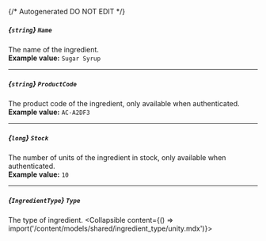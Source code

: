 {/* Autogenerated DO NOT EDIT  */}

##### *{`string`}* `Name`
The name of the ingredient.
<br/>
**Example value:** `Sugar Syrup`

---
##### *{`string`}* `ProductCode`
The product code of the ingredient, only available when authenticated.
<br/>
**Example value:** `AC-A2DF3`

---
##### *{`long`}* `Stock`
The number of units of the ingredient in stock, only available when authenticated.
<br/>
**Example value:** `10`

---
##### *{`IngredientType`}* `Type`
The type of ingredient.
<Collapsible content={() => import('/content/models/shared/ingredient_type/unity.mdx')}>
</Collapsible>

